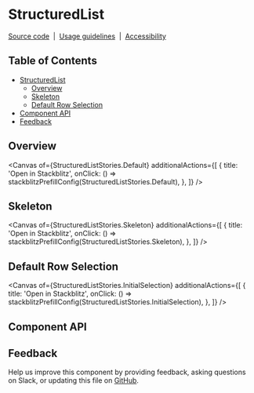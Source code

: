 
<Meta isTemplate />

# StructuredList

[Source code](https://github.com/carbon-design-system/carbon/tree/main/packages/react/src/components/StructuredList)
&nbsp;|&nbsp;
[Usage guidelines](https://www.carbondesignsystem.com/components/structured-list/usage)
&nbsp;|&nbsp;
[Accessibility](https://www.carbondesignsystem.com/components/structured-list/accessibility)

## Table of Contents

- [StructuredList](#structuredList)
  - [Overview](#overview)
  - [Skeleton](#skeleton)
  - [Default Row Selection](#default-row-selection)
- [Component API](#component-api)
- [Feedback](#feedback)

## Overview

<Canvas
  of={StructuredListStories.Default}
  additionalActions={[
    {
      title: 'Open in Stackblitz',
      onClick: () => stackblitzPrefillConfig(StructuredListStories.Default),
    },
  ]}
/>

## Skeleton

<Canvas
  of={StructuredListStories.Skeleton}
  additionalActions={[
    {
      title: 'Open in Stackblitz',
      onClick: () => stackblitzPrefillConfig(StructuredListStories.Skeleton),
    },
  ]}
/>

## Default Row Selection 
<Canvas
  of={StructuredListStories.InitialSelection}
  additionalActions={[
    {
      title: 'Open in Stackblitz',
      onClick: () => stackblitzPrefillConfig(StructuredListStories.InitialSelection),
    },
  ]}
/>

## Component API

<ArgTypes />

## Feedback

Help us improve this component by providing feedback, asking questions on Slack,
or updating this file on
[GitHub](https://github.com/carbon-design-system/carbon/edit/main/packages/react/src/components/StructuredList/StructuredList.mdx).
